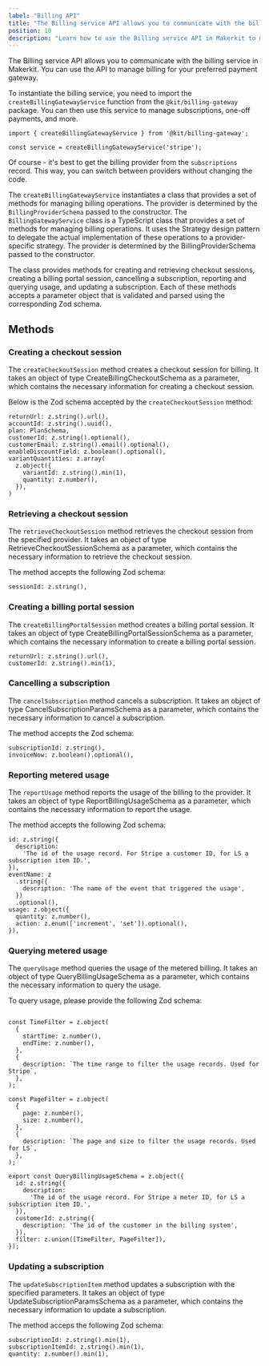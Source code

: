 ```yaml
---
label: "Billing API"
title: "The Billing service API allows you to communicate with the billing service in Makerkit"
position: 10
description: "Learn how to use the Billing service API in Makerkit to manage billing for your preferred payment gateway"
---
```


The Billing service API allows you to communicate with the billing service in Makerkit. You can use the API to manage billing for your preferred payment gateway.

To instantiate the billing service, you need to import the `createBillingGatewayService` function from the `@kit/billing-gateway` package. You can then use this service to manage subscriptions, one-off payments, and more.

```tsx
import { createBillingGatewayService } from '@kit/billing-gateway';

const service = createBillingGatewayService('stripe');
```

Of course - it's best to get the billing provider from the `subscriptions` record. This way, you can switch between providers without changing the code.

The `createBillingGatewayService` instantiates a class that provides a set of methods for managing billing operations. The provider is determined by the `BillingProviderSchema` passed to the constructor. The `BillingGatewayService` class is a TypeScript class that provides a set of methods for managing billing operations. It uses the Strategy design pattern to delegate the actual implementation of these operations to a provider-specific strategy. The provider is determined by the BillingProviderSchema passed to the constructor.

The class provides methods for creating and retrieving checkout sessions, creating a billing portal session, cancelling a subscription, reporting and querying usage, and updating a subscription. Each of these methods accepts a parameter object that is validated and parsed using the corresponding Zod schema.

## Methods

### Creating a checkout session

The `createCheckoutSession` method creates a checkout session for billing. It takes an object of type CreateBillingCheckoutSchema as a parameter, which contains the necessary information for creating a checkout session.

Below is the Zod schema accepted by the `createCheckoutSession` method:

```tsx
returnUrl: z.string().url(),
accountId: z.string().uuid(),
plan: PlanSchema,
customerId: z.string().optional(),
customerEmail: z.string().email().optional(),
enableDiscountField: z.boolean().optional(),
variantQuantities: z.array(
  z.object({
    variantId: z.string().min(1),
    quantity: z.number(),
  }),
)
```

### Retrieving a checkout session

The `retrieveCheckoutSession` method retrieves the checkout session from the specified provider. It takes an object of type RetrieveCheckoutSessionSchema as a parameter, which contains the necessary information to retrieve the checkout session.

The method accepts the following Zod schema:

```tsx
sessionId: z.string(),
```

### Creating a billing portal session

The `createBillingPortalSession` method creates a billing portal session. It takes an object of type CreateBillingPortalSessionSchema as a parameter, which contains the necessary information to create a billing portal session.

```tsx
returnUrl: z.string().url(),
customerId: z.string().min(1),
```

### Cancelling a subscription

The `cancelSubscription` method cancels a subscription. It takes an object of type CancelSubscriptionParamsSchema as a parameter, which contains the necessary information to cancel a subscription.

The method accepts the Zod schema:

```tsx
subscriptionId: z.string(),
invoiceNow: z.boolean().optional(),
```

### Reporting metered usage

The `reportUsage` method reports the usage of the billing to the provider. It takes an object of type ReportBillingUsageSchema as a parameter, which contains the necessary information to report the usage.

The method accepts the following Zod schema:

```tsx
id: z.string({
  description:
    'The id of the usage record. For Stripe a customer ID, for LS a subscription item ID.',
}),
eventName: z
  .string({
    description: 'The name of the event that triggered the usage',
  })
  .optional(),
usage: z.object({
  quantity: z.number(),
  action: z.enum(['increment', 'set']).optional(),
}),
```

### Querying metered usage

The `queryUsage` method queries the usage of the metered billing. It takes an object of type QueryBillingUsageSchema as a parameter, which contains the necessary information to query the usage.

To query usage, please provide the following Zod schema:

```tsx

const TimeFilter = z.object(
  {
    startTime: z.number(),
    endTime: z.number(),
  },
  {
    description: `The time range to filter the usage records. Used for Stripe`,
  },
);

const PageFilter = z.object(
  {
    page: z.number(),
    size: z.number(),
  },
  {
    description: `The page and size to filter the usage records. Used for LS`,
  },
);

export const QueryBillingUsageSchema = z.object({
  id: z.string({
    description:
      'The id of the usage record. For Stripe a meter ID, for LS a subscription item ID.',
  }),
  customerId: z.string({
    description: 'The id of the customer in the billing system',
  }),
  filter: z.union([TimeFilter, PageFilter]),
});

```

### Updating a subscription

The `updateSubscriptionItem` method updates a subscription with the specified parameters. It takes an object of type UpdateSubscriptionParamsSchema as a parameter, which contains the necessary information to update a subscription.

The method acceps the following Zod schema:

```tsx
subscriptionId: z.string().min(1),
subscriptionItemId: z.string().min(1),
quantity: z.number().min(1),
```